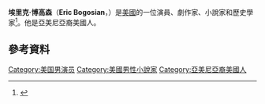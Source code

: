 {{Infobox person
| name         = Eric Bogosian
| image        = Eric Bogosian by David Shankbone.jpg
| imagesize    =
| caption      =
| birth_name   = 
| birth_date   = {{Birth date and age|1953|04|24}}
| birth_place  = 美國[[沃本_(麻薩諸塞州)|沃本 (麻薩諸塞州)]]
| occupation   = 演員，劇作家，小說家，歷史學家
| years_active = 1983–present
| spouse       = Jo Anne Bonney (1980–現在)
| website      = http://www.ericbogosian.com
| children     = Harris Wolf Bogosian <br/> Travis Bogosian
}}
'''埃里克·博高森'''（'''Eric Bogosian'''，{{bd|1953年|4月24日}}）是[[美國|美國]]的一位演員、劇作家、小說家和歷史學家<ref name=NYT>{{cite news |work=[[The_New_York_Times|The New York Times]] |title=Eric Bogosian |url=http://www.nytimes.com/movies/person/1548279/Eric-Bogosian |access-date=May 24, 2015 |archive-date=2016-03-03 |archive-url=https://web.archive.org/web/20160303184940/http://www.nytimes.com/movies/person/1548279/Eric-Bogosian |dead-url=no }}</ref>。他是亞美尼亞裔美國人。
==參考資料==
{{Reflist}}
[[Category:美国男演员|Category:美国男演员]]
[[Category:美國男性小說家|Category:美國男性小說家]]
[[Category:亞美尼亞裔美國人|Category:亞美尼亞裔美國人]]